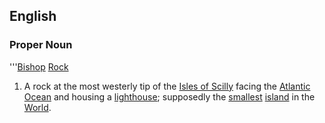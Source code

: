 ==English==
===Proper Noun===
{{wikipedia}}
'''[[Bishop]] [[Rock]]
#A rock at the most westerly tip of the [[Isles of Scilly]] facing the [[Atlantic Ocean]] and housing a [[lighthouse]]; supposedly the [[smallest]] [[island]] in the [[World]].